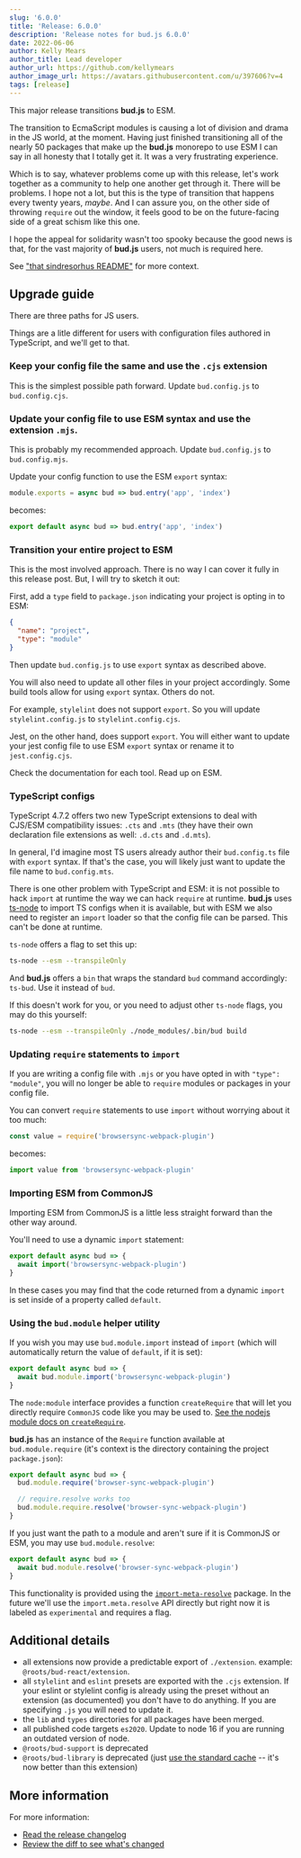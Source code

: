 ```yaml
---
slug: '6.0.0'
title: 'Release: 6.0.0'
description: 'Release notes for bud.js 6.0.0'
date: 2022-06-06
author: Kelly Mears
author_title: Lead developer
author_url: https://github.com/kellymears
author_image_url: https://avatars.githubusercontent.com/u/397606?v=4
tags: [release]
---
```


This major release transitions **bud.js** to ESM.

<!--truncate-->

The transition to EcmaScript modules is causing a lot of division and drama in the JS world, at the moment.
Having just finished transitioning all of the nearly 50 packages that make up the **bud.js** monorepo to use
ESM I can say in all honesty that I totally get it. It was a very frustrating experience.

Which is to say, whatever problems come up with this release, let's work together as a community to help one another
get through it. There will be problems. I hope not a lot, but this is the type of transition that happens every twenty
years, _maybe_. And I can assure you, on the other side of throwing `require` out the window, it feels good to be on the
future-facing side of a great schism like this one.

I hope the appeal for solidarity wasn't too spooky because the good news is that, for the vast majority of
**bud.js** users, not much is required here.

See ["that sindresorhus README"](https://gist.github.com/sindresorhus/a39789f98801d908bbc7ff3ecc99d99c) for more context.

## Upgrade guide

There are three paths for JS users.

Things are a litle different for users with configuration files authored in TypeScript, and we'll get to that.

### Keep your config file the same and use the `.cjs` extension

This is the simplest possible path forward. Update `bud.config.js` to `bud.config.cjs`.

### Update your config file to use ESM syntax and use the extension `.mjs`.

This is probably my recommended approach. Update `bud.config.js` to `bud.config.mjs`.

Update your config function to use the ESM `export` syntax:

```js title="bud.config.js"
module.exports = async bud => bud.entry('app', 'index')
```

becomes:

```js title="bud.config.mjs"
export default async bud => bud.entry('app', 'index')
```

### Transition your entire project to ESM

This is the most involved approach. There is no way I can cover it fully in this release post. But, I will try to sketch it out:

First, add a `type` field to `package.json` indicating your project is opting in to ESM:

```json
{
  "name": "project",
  "type": "module"
}
```

Then update `bud.config.js` to use `export` syntax as described above.

You will also need to update all other files in your project accordingly. Some build tools allow for using `export` syntax. Others do not.

For example, `stylelint` does not support `export`. So you will update `stylelint.config.js` to `stylelint.config.cjs`.

Jest, on the other hand, does support `export`. You will either want to update your jest config file to use ESM `export` syntax or rename it to `jest.config.cjs`.

Check the documentation for each tool. Read up on ESM.

### TypeScript configs

TypeScript 4.7.2 offers two new TypeScript extensions to deal with CJS/ESM compatibility issues: `.cts` and `.mts` (they have their own declaration file extensions as well: `.d.cts` and `.d.mts`).

In general, I'd imagine most TS users already author their `bud.config.ts` file with `export` syntax. If that's the case, you will likely just want to update the file name to `bud.config.mts`.

There is one other problem with TypeScript and ESM: it is not possible to hack `import` at runtime the way we can hack `require` at runtime. **bud.js** uses [ts-node](https://github.com/ts-node)
to import TS configs when it is available, but with ESM we also need to register an `import` loader so that the config file can be parsed. This can't be done at runtime.

`ts-node` offers a flag to set this up:

```bash
ts-node --esm --transpileOnly
```

And **bud.js** offers a `bin` that wraps the standard `bud` command accordingly: `ts-bud`. Use it instead of `bud`.

If this doesn't work for you, or you need to adjust other `ts-node` flags, you may do this yourself:

```sh
ts-node --esm --transpileOnly ./node_modules/.bin/bud build
```

### Updating `require` statements to `import`

If you are writing a config file with `.mjs` or you have opted in with `"type": "module"`, you will no longer
be able to `require` modules or packages in your config file.

You can convert `require` statements to use `import` without worrying about it too much:

```js
const value = require('browsersync-webpack-plugin')
```

becomes:

```js
import value from 'browsersync-webpack-plugin'
```

### Importing ESM from CommonJS

Importing ESM from CommonJS is a little less straight forward than the other way around.

You'll need to use a dynamic `import` statement:

```js
export default async bud => {
  await import('browsersync-webpack-plugin')
}
```

In these cases you may find that the code returned from a dynamic `import` is set inside of a property called `default`.

### Using the `bud.module` helper utility

If you wish you may use `bud.module.import` instead of `import` (which will automatically return the value of `default`, if it is set):

```js
export default async bud => {
  await bud.module.import('browsersync-webpack-plugin')
}
```

The `node:module` interface provides a function `createRequire` that will let you directly require `CommonJS` code like you may be used to.
[See the nodejs module docs on `createRequire`](https://nodejs.org/api/module.html#modulecreaterequirefilename).

**bud.js** has an instance of the `Require` function available at `bud.module.require` (it's context is the directory containing the project `package.json`):

```js
export default async bud => {
  bud.module.require('browser-sync-webpack-plugin')

  // require.resolve works too
  bud.module.require.resolve('browser-sync-webpack-plugin')
}
```

If you just want the path to a module and aren't sure if it is CommonJS or ESM, you may use `bud.module.resolve`:

```js
export default async bud => {
  await bud.module.resolve('browser-sync-webpack-plugin')
}
```

This functionality is provided using the [`import-meta-resolve`](https://github.com/wooorm/import-meta-resolve) package. In the future we'll use the
`import.meta.resolve` API directly but right now it is labeled as `experimental` and requires a flag.

## Additional details

- all extensions now provide a predictable export of `./extension`. example: `@roots/bud-react/extension`.
- all `stylelint` and `eslint` presets are exported with the `.cjs` extension. If your eslint or stylelint config is already using the preset without an extension (as documented) you don't have to do anything. If you are specifying `.js` you will need to update it.
- the `lib` and `types` directories for all packages have been merged.
- all published code targets `es2020`. Update to node 16 if you are running an outdated version of node.
- `@roots/bud-support` is deprecated
- `@roots/bud-library` is deprecated (just [use the standard cache](/docs/bud.persist) -- it's now better than this extension)

## More information

For more information:

- [Read the release changelog](/releases/6.0.0)
- [Review the diff to see what's changed](https://github.com/roots/bud/compare/v5.8.0...v6.0.0)
